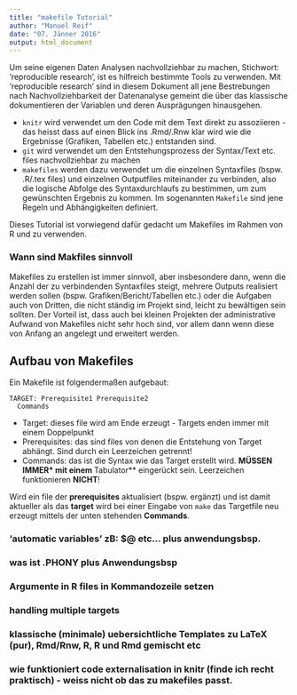 ```yaml
---
title: "makefile Tutorial"
author: "Manuel Reif"
date: "07. Jänner 2016"
output: html_document
---
```


Um seine eigenen Daten Analysen nachvollziehbar zu machen, Stichwort: 'reproducible research', ist es hilfreich bestimmte Tools zu verwenden. Mit 'reproducible research' sind in diesem Dokument all jene Bestrebungen nach Nachvollziehbarkeit der Datenanalyse gemeint die über das klassische dokumentieren der Variablen und deren Ausprägungen hinausgehen.

- `knitr` wird verwendet um den Code mit dem Text direkt zu assoziieren - das heisst dass auf einen Blick ins .Rmd/.Rnw klar wird wie die Ergebnisse (Grafiken, Tabellen etc.) entstanden sind. 
- `git` wird verwendet um den Entstehungsprozess der Syntax/Text etc. files nachvollziehbar zu machen
- `makefiles` werden dazu verwendet um die einzelnen Syntaxfiles (bspw. .R/.tex files) und einzelnen Outputfiles miteinander zu verbinden, also die logische Abfolge des Syntaxdurchlaufs zu bestimmen, um zum gewünschten Ergebnis zu kommen. Im sogenannten `Makefile` sind jene Regeln und Abhängigkeiten definiert.


Dieses Tutorial ist vorwiegend dafür gedacht um Makefiles im Rahmen von R und \LaTeX zu verwenden.



### Wann sind Makfiles sinnvoll


Makefiles zu erstellen ist immer sinnvoll, aber insbesondere dann, wenn die Anzahl der zu verbindenden Syntaxfiles steigt, mehrere Outputs realisiert werden sollen (bspw. Grafiken/Bericht/Tabellen etc.) oder die Aufgaben auch von Dritten, die nicht ständig im Projekt sind, leicht zu bewältigen sein sollten. Der Vorteil ist, dass auch bei kleinen Projekten der administrative Aufwand von Makefiles nicht sehr hoch sind, vor allem dann wenn diese von Anfang an angelegt und erweitert werden.



## Aufbau von Makefiles

Ein Makefile ist folgendermaßen aufgebaut:

```
TARGET: Prerequisite1 Prerequisite2   
  Commands
```   

- Target: dieses file wird am Ende erzeugt - Targets enden immer mit einem Doppelpunkt
- Prerequisites: das sind files von denen die Entstehung von Target abhängt. Sind durch ein Leerzeichen getrennt!
- Commands: das ist die Syntax wie das Target erstellt wird. **MÜSSEN IMMER* mit einem **Tabulator** eingerückt sein. Leerzeichen funktionieren **NICHT**!


Wird ein file der **prerequisites** aktualisiert (bspw. ergänzt) und ist damit aktueller als das **target** wird bei einer Eingabe von `make` das Targetfile neu erzeugt mittels der unten stehenden **Commands**.


### 'automatic variables' zB: $@ etc... plus anwendungsbsp.


### was ist .PHONY plus Anwendungsbsp


### Argumente in R files in Kommandozeile setzen


### handling multiple targets


### klassische (minimale) uebersichtliche Templates zu LaTeX (pur), Rmd/Rnw, R, R und Rmd gemischt etc


### wie funktioniert code externalisation in knitr (finde ich recht praktisch) - weiss nicht ob das zu makefiles passt.











